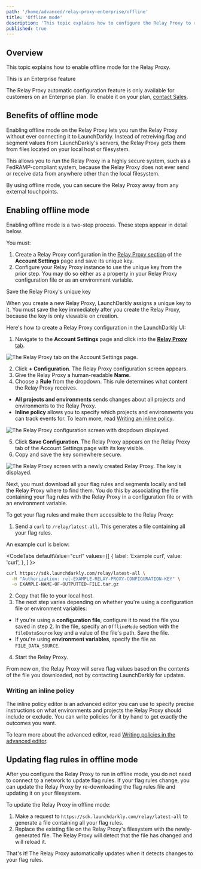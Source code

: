 ```yaml
---
path: '/home/advanced/relay-proxy-enterprise/offline'
title: 'Offline mode'
description: 'This topic explains how to configure the Relay Proxy to run without a network connection. This feature is for customers on Enterprise plans.'
published: true
---
```


## Overview

This topic explains how to enable offline mode for the Relay Proxy. 

<Callout intent="info">
<CalloutTitle>This is an Enterprise feature</CalloutTitle>
<CalloutDescription>

The Relay Proxy automatic configuration feature is only available for customers on an Enterprise plan. To enable it on your plan, [contact Sales](mailto:sales@launchdarkly.com).

</CalloutDescription>
</Callout>

## Benefits of offline mode

Enabling offline mode on the Relay Proxy lets you run the Relay Proxy without ever connecting it to LaunchDarkly. Instead of retreiving flag and segment values from LaunchDarkly's servers, the Relay Proxy gets them from files located on your local host or filesystem.

This allows you to run the Relay Proxy in a highly secure system, such as a FedRAMP-compliant system, because the Relay Proxy does not ever send or receive data from anywhere other than the local filesystem. 

By using offline mode, you can secure the Relay Proxy away from any external touchpoints.

## Enabling offline mode 

Enabling offline mode is a two-step process. These steps appear in detail below. 

You must:

1. Create a Relay Proxy configuration in the [Relay Proxy section](https://app.launchdarkly.com/settings/relay) of the **Account Settings** page and save its unique key.
2. Configure your Relay Proxy instance to use the unique key from the prior step. You may do so either as a property in your Relay Proxy configuration file or as an environment variable.

<Callout intent="alert">
<CalloutTitle>Save the Relay Proxy's unique key</CalloutTitle>
<CalloutDescription>

When you create a new Relay Proxy, LaunchDarkly assigns a unique key to it. You must save the key immediately after you create the Relay Proxy, because the key is only viewable on creation. 

</CalloutDescription>
</Callout>

Here's how to create a Relay Proxy configuration in the LaunchDarkly UI:

1. Navigate to the **Account Settings** page and click into the [**Relay Proxy** tab](https://app.launchdarkly.com/settings/relay).

![The Relay Proxy tab on the Account Settings page.](../../images/account-settings-relay-proxy.png)

2. Click **+ Configuration**. The Relay Proxy configuration screen appears.
3. Give the Relay Proxy a human-readable **Name**.
4. Choose a **Rule** from the dropdown. This rule determines what content the Relay Proxy receives.
 *  **All projects and environments** sends changes about all projects and environments to the Relay Proxy.
 * **Inline policy** allows you to specify which projects and environments you can track events for. To learn more, read [Writing an inline policy](#writing-an-inline-policy).

![The Relay Proxy configuration screen with dropdown displayed.](../../images/relay-proxy-config-dropdown.png)

5. Click **Save Configuration**. The Relay Proxy appears on the Relay Proxy tab of the Account Settings page with its key visible.
6. Copy and save the key somewhere secure.

![The Relay Proxy screen with a newly created Relay Proxy. The key is displayed.](../../images/relay-proxy-key-displayed.png)

Next, you must download all your flag rules and segments locally and tell the Relay Proxy where to find them. You do this by associating the file containing your flag rules with the Relay Proxy in a configuration file or with an environment variable.

To get your flag rules and make them accessible to the Relay Proxy: 

1. Send a `curl` to `/relay/latest-all`. This generates a file containing all your flag rules.

An example curl is below:

  <CodeTabs
  defaultValue="curl"
  values={[
    { label: 'Example curl', value: 'curl', },
  ]
}>
<CodeTabItem value="curl">

```bash
curl https://sdk.launchdarkly.com/relay/latest-all \
  -H "Authorization: rel-EXAMPLE-RELAY-PROXY-CONFIGURATION-KEY" \
  -o EXAMPLE-NAME-OF-OUTPUTTED-FILE.tar.gz
```

</CodeTabItem>
</CodeTabs>

2. Copy that file to your local host.
3. The next step varies depending on whether you're using a configuration file or environment variables:
 * If you're using a **configuration file**, configure it to read the file you saved in step 2. In the file, specify an `OfflineMode` section with the `fileDataSource` key and a value of the file's path. Save the file.
 * If you're using **environment variables**, specify the file as `FILE_DATA_SOURCE`.
4. Start the Relay Proxy. 

From now on, the Relay Proxy will serve flag values based on the contents of the file you downloaded, not by contacting LaunchDarkly for updates.

### Writing an inline policy

The inline policy editor is an advanced editor you can use to specify precise instructions on what environments and projects the Relay Proxy should include or exclude. You can write policies for it by hand to get exactly the outcomes you want.

To learn more about the advanced editor, read [Writing policies in the advanced editor](/home/account-security/custom-roles/policies#writing-policies-in-the-advanced-editor).

## Updating flag rules in offline mode

After you configure the Relay Proxy to run in offline mode, you do not need to connect to a network to update flag rules. If your flag rules change, you can update the Relay Proxy by re-downloading the flag rules file and updating it on your filesystem.

To update the Relay Proxy in offline mode:

1. Make a request to `https://sdk.launchdarkly.com/relay/latest-all` to generate a file containing all your flag rules.
2. Replace the existing file on the Relay Proxy's filesystem with the newly-generated file. The Relay Proxy will detect that the file has changed and will reload it.

That's it! The Relay Proxy automatically updates when it detects changes to your flag rules.
